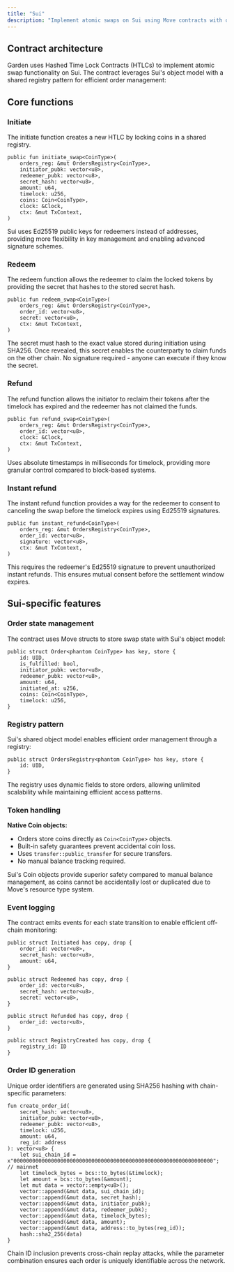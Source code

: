 ```yaml
---
title: "Sui"
description: "Implement atomic swaps on Sui using Move contracts with object-based architecture and registry pattern"
---
```


## Contract architecture

Garden uses Hashed Time Lock Contracts (HTLCs) to implement atomic swap functionality on Sui. The contract leverages Sui's object model with a shared registry pattern for efficient order management:

<CardGroup cols={4}>
  <Card title="Initiate" icon="play" href="#initiate" />
  <Card title="Redeem" icon="check" href="#redeem" />
  <Card title="Refund" icon="rotate-left" href="#refund" />
  <Card title="Instant refund" icon="bolt" href="#instant-refund" />
</CardGroup>

## Core functions

### Initiate

The initiate function creates a new HTLC by locking coins in a shared registry.

```move
public fun initiate_swap<CoinType>(
    orders_reg: &mut OrdersRegistry<CoinType>,
    initiator_pubk: vector<u8>,
    redeemer_pubk: vector<u8>,
    secret_hash: vector<u8>,
    amount: u64,
    timelock: u256,
    coins: Coin<CoinType>,
    clock: &Clock,
    ctx: &mut TxContext,
)
```

<Note>
Sui uses Ed25519 public keys for redeemers instead of addresses, providing more flexibility in key management and enabling advanced signature schemes.
</Note>

### Redeem

The redeem function allows the redeemer to claim the locked tokens by providing the secret that hashes to the stored secret hash.

```move
public fun redeem_swap<CoinType>(
    orders_reg: &mut OrdersRegistry<CoinType>,
    order_id: vector<u8>,
    secret: vector<u8>,
    ctx: &mut TxContext,
)
```

<Info>
The secret must hash to the exact value stored during initiation using SHA256. Once revealed, this secret enables the counterparty to claim funds on the other chain. No signature required - anyone can execute if they know the secret.
</Info>

### Refund

The refund function allows the initiator to reclaim their tokens after the timelock has expired and the redeemer has not claimed the funds.

```move
public fun refund_swap<CoinType>(
    orders_reg: &mut OrdersRegistry<CoinType>,
    order_id: vector<u8>,
    clock: &Clock,
    ctx: &mut TxContext,
)
```

<Note>
Uses absolute timestamps in milliseconds for timelock, providing more granular control compared to block-based systems.
</Note>

### Instant refund

The instant refund function provides a way for the redeemer to consent to canceling the swap before the timelock expires using Ed25519 signatures.

```move
public fun instant_refund<CoinType>(
    orders_reg: &mut OrdersRegistry<CoinType>,
    order_id: vector<u8>,
    signature: vector<u8>,
    ctx: &mut TxContext,
)
```

<Note>
This requires the redeemer's Ed25519 signature to prevent unauthorized instant refunds. This ensures mutual consent before the settlement window expires.
</Note>

## Sui-specific features

### Order state management

The contract uses Move structs to store swap state with Sui's object model:

```move
public struct Order<phantom CoinType> has key, store {
    id: UID,
    is_fulfilled: bool,
    initiator_pubk: vector<u8>,
    redeemer_pubk: vector<u8>,
    amount: u64,
    initiated_at: u256,
    coins: Coin<CoinType>,
    timelock: u256,
}
```

### Registry pattern

Sui's shared object model enables efficient order management through a registry:

```move
public struct OrdersRegistry<phantom CoinType> has key, store {
    id: UID,
}
```

<Note>
The registry uses dynamic fields to store orders, allowing unlimited scalability while maintaining efficient access patterns.
</Note>

### Token handling

**Native Coin objects:**
- Orders store coins directly as `Coin<CoinType>` objects.
- Built-in safety guarantees prevent accidental coin loss.
- Uses `transfer::public_transfer` for secure transfers.
- No manual balance tracking required.

<Tip>
Sui's Coin objects provide superior safety compared to manual balance management, as coins cannot be accidentally lost or duplicated due to Move's resource type system.
</Tip>

### Event logging

The contract emits events for each state transition to enable efficient off-chain monitoring:

```move
public struct Initiated has copy, drop {
    order_id: vector<u8>,
    secret_hash: vector<u8>,
    amount: u64,
}

public struct Redeemed has copy, drop {
    order_id: vector<u8>,
    secret_hash: vector<u8>,
    secret: vector<u8>,
}

public struct Refunded has copy, drop {
    order_id: vector<u8>,
}

public struct RegistryCreated has copy, drop {
    registry_id: ID
}
```

### Order ID generation

Unique order identifiers are generated using SHA256 hashing with chain-specific parameters:

```move
fun create_order_id(
    secret_hash: vector<u8>,
    initiator_pubk: vector<u8>,
    redeemer_pubk: vector<u8>,
    timelock: u256,
    amount: u64,
    reg_id: address
): vector<u8> {
    let sui_chain_id = x"0000000000000000000000000000000000000000000000000000000000000000"; // mainnet
    let timelock_bytes = bcs::to_bytes(&timelock);
    let amount = bcs::to_bytes(&amount);
    let mut data = vector::empty<u8>();
    vector::append(&mut data, sui_chain_id);
    vector::append(&mut data, secret_hash);
    vector::append(&mut data, initiator_pubk);
    vector::append(&mut data, redeemer_pubk);
    vector::append(&mut data, timelock_bytes);
    vector::append(&mut data, amount);
    vector::append(&mut data, address::to_bytes(reg_id));
    hash::sha2_256(data)
}
```

<Check>
Chain ID inclusion prevents cross-chain replay attacks, while the parameter combination ensures each order is uniquely identifiable across the network.
</Check>
